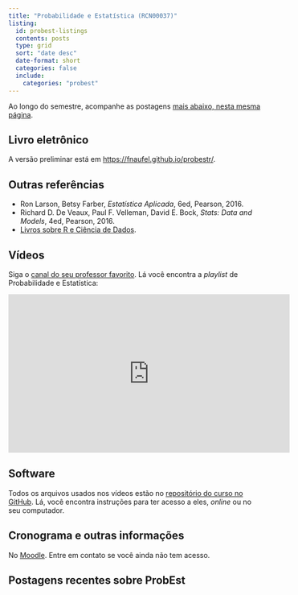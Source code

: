 ```yaml
---
title: "Probabilidade e Estatística (RCN00037)"
listing:
  id: probest-listings
  contents: posts
  type: grid
  sort: "date desc"
  date-format: short
  categories: false
  include: 
    categories: "probest"
---
```


::: {.callout-important title="Postagens recentes"}

Ao longo do semestre, acompanhe as postagens [mais abaixo, nesta mesma página](#listing-probest-listings).

:::


## Livro eletrônico

A versão preliminar está em [https://fnaufel.github.io/probestr/](https://fnaufel.github.io/probestr/){target="_blank"}.


## Outras referências

* Ron Larson, Betsy Farber, *Estatística Aplicada*, 6ed, Pearson, 2016.
* Richard D. De Veaux, Paul F. Velleman, David E. Bock, *Stats: Data and Models*, 4ed, Pearson, 2016.
* [Livros sobre R e Ciência de Dados](/site/pt/2020/01/18/livros-online-sobre-r-e-tidyverse/).


## Vídeos

Siga o [canal do seu professor favorito](https://www.youtube.com/channel/UCg2GkejTo4r0taLHZspLEMQ). Lá você encontra a *playlist* de Probabilidade e Estatística:

<iframe width="560" height="315" src="https://www.youtube.com/embed/videoseries?list=PL7SRLwLs7ocaV-Y1vrVU3W7mZnnS0qkWV" title="YouTube video player" frameborder="0" allow="accelerometer; autoplay; clipboard-write; encrypted-media; gyroscope; picture-in-picture" allowfullscreen></iframe>


## Software

Todos os arquivos usados nos vídeos estão no [repositório do curso no GitHub](https://github.com/fnaufel/CursoProbEst#readme){target="_blank"}. Lá, você encontra instruções para ter acesso a eles, *online* ou no seu computador.


## Cronograma e outras informações

No [Moodle](https://ead.cead.uff.br/). Entre em contato se você ainda não tem acesso.


## Postagens recentes sobre ProbEst

::: {#probest-listings}
:::

